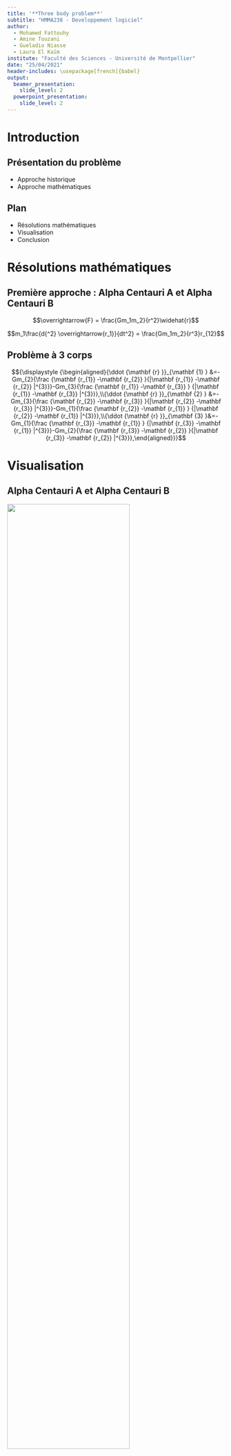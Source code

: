 ```yaml
---
title: '**Three body problem**'
subtitle: "HMMA238 - Developpement logiciel"
author:
  - Mohamed Fattouhy
  - Amine Touzani
  - Gueladio Niasse
  - Laura El Kaïm
institute: "Faculté des Sciences - Université de Montpellier"
date: "25/04/2021"
header-includes: \usepackage[french]{babel}
output: 
  beamer_presentation:
    slide_level: 2
  powerpoint_presentation:
    slide_level: 2
---
```


# Introduction

## Présentation du problème

- Approche historique  
- Approche mathématiques  


## Plan

- Résolutions mathématiques  
- Visualisation  
- Conclusion  


# Résolutions mathématiques

## Première approche : Alpha Centauri A et Alpha Centauri B

$$\overrightarrow{F} = \frac{Gm_1m_2}{r^2}\widehat{r}$$

$$m_1\frac{d{^2} \overrightarrow{r_1}}{dt^2} = \frac{Gm_1m_2}{r^3}r_{12}$$


## Problème à 3 corps

$${\displaystyle {\begin{aligned}{\ddot {\mathbf {r} }}_{\mathbf {1} }
   &=-Gm_{2}{\frac {\mathbf {r_{1}} -\mathbf {r_{2}} }{|\mathbf {r_{1}} -\mathbf {r_{2}} |^{3}}}-Gm_{3}{\frac {\mathbf {r_{1}} -\mathbf {r_{3}} }
   {|\mathbf {r_{1}} -\mathbf {r_{3}} |^{3}}},\\{\ddot {\mathbf {r} }}_{\mathbf {2} }
   &=-Gm_{3}{\frac {\mathbf {r_{2}} -\mathbf {r_{3}} }{|\mathbf {r_{2}} -\mathbf {r_{3}} |^{3}}}-Gm_{1}{\frac {\mathbf {r_{2}} -\mathbf {r_{1}} }
   {|\mathbf {r_{2}} -\mathbf {r_{1}} |^{3}}},\\{\ddot {\mathbf {r} }}_{\mathbf {3} }&=-Gm_{1}{\frac {\mathbf {r_{3}} -\mathbf {r_{1}} }
   {|\mathbf {r_{3}} -\mathbf {r_{1}} |^{3}}}-Gm_{2}{\frac {\mathbf {r_{3}} -\mathbf {r_{2}} }{|\mathbf {r_{3}} -\mathbf {r_{2}} |^{3}}},\end{aligned}}}$$  


# Visualisation

## Alpha Centauri A et Alpha Centauri B

\center

![](Images/Img.png){width=75%}

## Trajectoires de la Terre et de Mars autour du soleil

\center

![](Images/orbite.jpg){width=75%}

## Problème à 3 corps

\center

![](Images/file_000.png){width=75%}